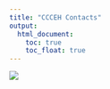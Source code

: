 ```yaml
---
title: "CCCEH Contacts"
output: 
  html_document:
    toc: true
    toc_float: true
---
```


<img src="staff2.png">
